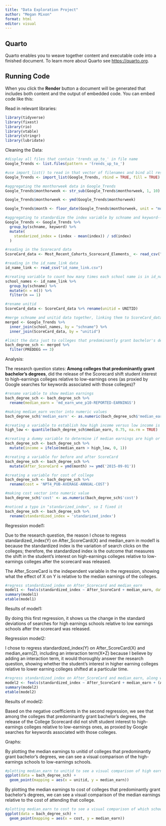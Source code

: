```yaml
---
title: "Data Exploration Project"
author: "Megan Mixon"
format: html
editor: visual
---
```


## Quarto

Quarto enables you to weave together content and executable code into a finished document. To learn more about Quarto see <https://quarto.org>.

## Running Code

When you click the **Render** button a document will be generated that includes both content and the output of embedded code. You can embed code like this:

Read in relevant libraries:

```r
library(tidyverse)
library(fixest)
library(rio)
library(vtable)
library(stringr)
library(lubridate)

```

Cleaning the Data:

```r
#display all files that contain 'trends_up_to_' in file name
Google_Trends <- list.files(pattern = 'trends_up_to_')

#use import_list() to read in that vector of filenames and bind all results together
Google_Trends <- import_list(Google_Trends, rbind = TRUE, fill = TRUE)
```

```r
#aggregating the monthorweek data in Google_Trends
Google_Trends$monthorweek <- str_sub(Google_Trends$monthorweek, 1, 10)

Google_Trends$monthorweek <- ymd(Google_Trends$monthorweek)

Google_Trends$month <- floor_date(Google_Trends$monthorweek, unit = "month")

#aggregating to standardize the index variable by schname and keyword--now a one-unit change in the standardized index can be understood and interpreted as a one-standard-deviation change in the search interest
Google_Trends <- Google_Trends %>%
  group_by(schname, keyword) %>%
  mutate(
    standarized_index = (index - mean(index)) / sd(index)
  )

#reading in the Scorecard data
ScoreCard_data <- Most_Recent_Cohorts_Scorecard_Elements_ <- read_csv("Most+Recent+Cohorts+(Scorecard+Elements).csv")

#reading in the id_name_link data
id_name_link <- read_csv("id_name_link.csv")

#creating variable to count how many times each school name is in id_name_link and filter to get rid of any school names that show up more than once
school_names <- id_name_link %>%
  group_by(schname) %>%
  mutate(n = n()) %>%
  filter(n == 1)

#rename unitid 
ScoreCard_data <- ScoreCard_data %>% rename(unitid = UNITID)  

#merge schname and unitid data together, linking them to ScoreCard_data
merged <- Google_Trends %>%
  inner_join(school_names, by = "schname") %>%
  inner_join(ScoreCard_data, by = "unitid")

#limit the data just to colleges that predominantly grant bachelor's degrees
bach_degree_sch <- merged %>%
  filter(PREDDEG == 3)
```

Analysis:

The research question states: **Among colleges that predominantly grant bachelor's degrees**, did the release of the Scorecard shift student interest to high-earnings colleges relative to low-earnings ones (as proxied by Google searches for keywords associated with those colleges)?

```r
#rename variable to show median earnings
bach_degree_sch <- bach_degree_sch %>%
  rename(median_earn = 'md_earn_wne_p10-REPORTED-EARNINGS')

#making median_earn vector into numeric values
bach_degree_sch$'median_earn' <- as.numeric(bach_degree_sch$'median_earn')

#creating a variable to establish how high income versus low income is measured
high_low <- quantile(bach_degree_sch$median_earn, 0.75, na.rm = TRUE)

#creating a dummy variable to determine if median earnings are high or low, based on the threshold
bach_degree_sch <- bach_degree_sch %>%
  mutate(income = ifelse(median_earn > high_low, 0, 1))

#creating a variable for before and after ScoreCard
bach_degree_sch <- bach_degree_sch %>%
  mutate(After_ScoreCard = ymd(month) >= ymd('2015-09-01'))

#creating a variable for cost of college
bach_degree_sch <- bach_degree_sch %>%
  rename(cost = 'NPT4_PUB-AVERAGE-ANNUAL-COST')

#making cost vector into numeric value
bach_degree_sch$'cost' <- as.numeric(bach_degree_sch$'cost')

#noticed a typo in "standarized_index", so I fixed it
bach_degree_sch <- bach_degree_sch %>%
  rename(standardized_index = 'standarized_index')
```

Regression model1:

Due to the research question, the reason I chose to regress standardized_index(Y) on After_ScoreCard(X) and median_earn in model1 is because the standardized index is the variation of search clicks on the colleges; therefore, the standardized index is the outcome that measures the shift in the student's interest on high-earnings colleges relative to low-earnings colleges after the scorecard was released.

The After_ScoreCard is the independent variable in the regression, showing what the effect of X on Y is relative to the median earnings of the colleges.

```r
#regress standardized_index on After_Scorecard and median_earn
model1 <- feols(standardized_index ~ After_ScoreCard + median_earn, data = bach_degree_sch)
summary(model1)
etable(model1)
```

Results of model1:

By doing this first regression, it shows us the change in the standard deviations of searches for high earnings schools relative to low earnings schools after the scorecard was released.

Regression model2:

I chose to regress standardized_index(Y) on After_ScoreCard(X) and median_earn(Z), including an interaction term(X\*Z) because I believe by adding an interaction term, it would thoroughly answer the research question, showing whether the student's interest in higher earning colleges relative to lower earning colleges shifted at a particular time.

```r
#regress standardized_index on After_ScoreCard and median_earn, along with interaction term
model2 <- feols(standardized_index ~ After_ScoreCard + median_earn + (After_ScoreCard * median_earn), data = bach_degree_sch)
summary(model2)
etable(model2)
```

Results of model2:

Based on the negative coefficients in the second regression, we see that among the colleges that predominantly grant bachelor's degrees, the release of the College Scorecard did not shift student interest to high-earnings colleges relative to low-earnings ones, as proxied by Google searches for keywords associated with those colleges.

Graphs:

By plotting the median earnings to unitid of colleges that predominantly grant bachelor's degrees, we can see a visual comparison of the high-earnings schools to low-earnings schools.

```r
#plotting median_earn to unitid to see a visual comparison of high earnings schools to lower earnings schools.
ggplot(data = bach_degree_sch) +
  geom_point(mapping = aes(x = unitid, y = median_earn))
```

By plotting the median earnings to cost of colleges that predominantly grant bachelor's degrees, we can see a visual comparison of the median earnings relative to the cost of attending that college.

```r
#plotting median_earn to cost to see a visual comparison of which schools have the highest costs with high earnings schools to lower earnings.
ggplot(data = bach_degree_sch) +
  geom_point(mapping = aes(x = cost, y = median_earn))
```

